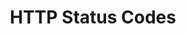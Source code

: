 ---
id: "web_tf_hard_007"
questionType: "TRUE_FALSE"
title: "HTTP Status Codes"
statement: "A 500 status code indicates a client-side error."
difficulty: "HARD"
category: "Web Development"
correctAnswer: false
explanation: "500 status codes represent server-side errors."
---